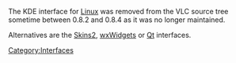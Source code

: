 {{Historical}}
The KDE interface for [[Linux]] was removed from the VLC source tree sometime between 0.8.2 and 0.8.4 as it was no longer maintained.

Alternatives are the [[Skins2]], [[wxWidgets]] or [[Qt]] interfaces.

[[Category:Interfaces]]